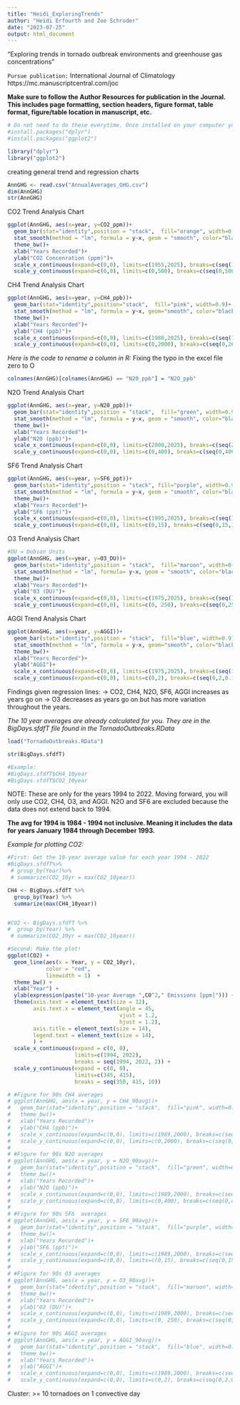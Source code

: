```yaml
---
title: "Heidi_ExploringTrends"
author: "Heidi Erfourth and Zoe Schroder"
date: "2023-07-25"
output: html_document
---
```


“Exploring trends in tornado outbreak environments and greenhouse gas concentrations” 

`Pursue publication:` International Journal of Climatology
                      https://mc.manuscriptcentral.com/joc 

**Make sure to follow the Author Resources for publication in the Journal. This includes page formatting, section headers, figure format, table format, figure/table location in manuscript, etc.**

```r
# Do not need to do these everytime. Once installed on your computer you are finished. 
#install.packages("dplyr")
#install.packages("ggplot2")
```

```r
library("dplyr")
library("ggplot2")
```

creating general trend and regression charts 
```r
AnnGHG <- read.csv("AnnualAverages_GHG.csv")
dim(AnnGHG)
str(AnnGHG)
```

CO2 Trend Analysis Chart
```r
ggplot(AnnGHG, aes(x=year, y=CO2_ppm))+
  geom_bar(stat="identity",position = "stack",  fill="orange", width=0.9)+
  stat_smooth(method = "lm", formula = y~x, geom = "smooth", color="black",linewidth=1.5)+
  theme_bw()+
  xlab("Years Recorded")+
  ylab("CO2 Concenration (ppm)")+
  scale_x_continuous(expand=c(0,0), limits=c(1955,2025), breaks=c(seq(1960,2025,10)))+
  scale_y_continuous(expand=c(0,0), limits=c(0,500), breaks=c(seq(0,500,50)))
```

CH4 Trend Analysis Chart
```r
ggplot(AnnGHG, aes(x=year, y=CH4_ppb))+
  geom_bar(stat="identity",position="stack",  fill="pink", width=0.9)+
  stat_smooth(method = "lm", formula = y~x, geom="smooth", color="black", linewidth=1.5)+
  theme_bw()+
  xlab("Years Recorded")+
  ylab("CH4 (ppb)")+
  scale_x_continuous(expand=c(0,0), limits=c(1980,2025), breaks=c(seq(1980, 2025, 10)))+
  scale_y_continuous(expand=c(0,0), limits=c(0,2000), breaks=c(seq(0,2000,100)))
```

*Here is the code to rename a column in R: * Fixing the typo in the excel file zero to O
```r
colnames(AnnGHG)[colnames(AnnGHG) == "N20_ppb"] = "N2O_ppb"
```

N2O Trend Analysis Chart
```r
ggplot(AnnGHG, aes(x=year, y=N20_ppb))+
  geom_bar(stat="identity",position = "stack",  fill="green", width=0.9)+
  stat_smooth(method = "lm", formula = y~x, geom = "smooth", color="black", linewidth=1.5)+
  theme_bw()+
  xlab("Years Recorded")+
  ylab("N2O (ppb)")+
  scale_x_continuous(expand=c(0,0), limits=c(2000,2025), breaks=c(seq(2000, 2025, 4)))+
  scale_y_continuous(expand=c(0,0), limits=c(0,400), breaks=c(seq(0,400,25)))
``` 

SF6 Trend Analysis Chart
```r
ggplot(AnnGHG, aes(x=year, y=SF6_ppt))+
  geom_bar(stat="identity",position = "stack", fill="purple", width=0.9)+
  stat_smooth(method = "lm", formula = y~x, geom = "smooth", color="black", linewidth=1.5)+
  theme_bw()+
  xlab("Years Recorded")+
  ylab("SF6 (ppt)")+
  scale_x_continuous(expand=c(0,0), limits=c(1995,2025), breaks=c(seq(1995, 2025, 4)))+
  scale_y_continuous(expand=c(0,0), limits=c(0,15), breaks=c(seq(0,15,1)))
```

O3 Trend Analysis Chart  
```r
#DU = Dobson Units
ggplot(AnnGHG, aes(x=year, y=O3_DU))+
  geom_bar(stat="identity",position = "stack",  fill="maroon", width=0.9)+
  stat_smooth(method = "lm", formula= y~x, geom = "smooth", color="black", linewidth=1.5)+
  theme_bw()+
  xlab("Years Recorded")+
  ylab("03 (DU)")+
  scale_x_continuous(expand=c(0,0), limits=c(1975,2025), breaks=c(seq(1975, 2025, 4)))+
  scale_y_continuous(expand=c(0,0), limits=c(0, 250), breaks=c(seq(0,250, 25)))
```

AGGI Trend Analysis Chart
```r
ggplot(AnnGHG, aes(x=year, y=AGGI))+
  geom_bar(stat="identity",position = "stack",  fill="blue", width=0.9)+
  stat_smooth(method = "lm", formula = y~x, geom="smooth", color="black", linewidth=1.5)+
  theme_bw()+
  xlab("Years Recorded")+
  ylab("AGGI")+
  scale_x_continuous(expand=c(0,0), limits=c(1975,2025), breaks=c(seq(1975, 2025, 4)))+
  scale_y_continuous(expand=c(0,0), limits=c(0,2), breaks=c(seq(0,2,0.1)))

```
Findings given regression lines:
  -> CO2, CH4, N2O, SF6, AGGI  increases as years go on
  -> O3 decreases as years go on but has more variation throughout the years. 

*The 10 year averages are already calculated for you. They are in the BigDays.sfdfT file found in the TornadoOutbreaks.RData*

```r
load("TornadoOutbreaks.RData")

str(BigDays.sfdfT)

#Example: 
#BigDays.sfdfT$CH4_10year
#BigDays.sfdfT$CO2_10year
```
NOTE: These are only for the years 1994 to 2022. Moving forward, you will only use CO2, CH4, O3, and AGGI. N2O and SF6 are excluded because the data does not extend back to 1994. 

**The avg for 1994 is 1984 - 1994 not inclusive. Meaning it includes the data for years January 1984 through December 1993.**


*Example for plotting CO2:*
```r
#First: Get the 10-year average value for each year 1994 - 2022
#BigDays.sfdfT%>%
 # group_by(Year)%>%
 # summarize(CO2_10yr = max(CO2_10year))

CH4 <- BigDays.sfdfT %>%
  group_by(Year) %>%
  summarize(max(CH4_10year))


#CO2 <- BigDays.sfdfT %>%
#  group_by(Year) %>%
 # summarize(CO2_10yr = max(CO2_10year))
```

```r
#Second: Make the plot!
ggplot(CO2) +
  geom_line(aes(x = Year, y = CO2_10yr), 
            color = "red",
            linewidth = 1)  +
  theme_bw() +
  xlab("Year") +
  ylab(expression(paste("10-year Average ",CO^2," Emissions [ppm]"))) +
  theme(axis.text = element_text(size = 12), 
        axis.text.x = element_text(angle = 45, 
                                   vjust = 1.2, 
                                   hjust = 1.2),
        axis.title = element_text(size = 14), 
        legend.text = element_text(size = 14),
        ) +
  scale_x_continuous(expand = c(0, 0), 
                     limits=c(1994, 2022), 
                     breaks = seq(1994, 2022, 2)) + 
  scale_y_continuous(expand = c(0, 0), 
                     limits=c(345, 415), 
                     breaks = seq(350, 415, 10)) 
```

```r
# #Figure for 90s CH4 averages
# ggplot(AnnGHG, aes(x = year, y = CH4_90avg))+
#   geom_bar(stat="identity",position = "stack",  fill="pink", width=0.9)+
#   theme_bw()+
#   xlab("Years Recorded")+
#   ylab("CH4 (ppb)")+
#   scale_x_continuous(expand=c(0,0), limits=c(1989,2000), breaks=c(seq(1989, 2000, 1)))+
#   scale_y_continuous(expand=c(0,0), limits=c(0,2000), breaks=c(seq(0,2000,100)))
# 
# #Figure for 90s N2O averages
# ggplot(AnnGHG, aes(x = year, y = N2O_90avg))+
#   geom_bar(stat="identity",position = "stack",  fill="green", width=0.9)+
#   theme_bw()+
#   xlab("Years Recorded")+
#   ylab("N2O (ppb)")+
#   scale_x_continuous(expand=c(0,0), limits=c(1989,2000), breaks=c(seq(1989, 2000, 1)))+
#   scale_y_continuous(expand=c(0,0), limits=c(0,400), breaks=c(seq(0,400,25)))
# 
# #Figure for 90s SF6  averages
# ggplot(AnnGHG, aes(x = year, y = SF6_90avg))+
#   geom_bar(stat="identity",position = "stack",  fill="purple", width=0.9)+
#   theme_bw()+
#   xlab("Years Recorded")+
#   ylab("SF6 (ppt)")+
#   scale_x_continuous(expand=c(0,0), limits=c(1989,2000), breaks=c(seq(1989, 2000, 1)))+
#   scale_y_continuous(expand=c(0,0), limits=c(0,15), breaks=c(seq(0,15,1)))
# 
# #Figure for 90s O3 averages
# ggplot(AnnGHG, aes(x = year, y = O3_90avg))+
#   geom_bar(stat="identity",position = "stack",  fill="maroon", width=0.9)+
#   theme_bw()+
#   xlab("Years Recorded")+
#   ylab("O3 (DU)")+
#   scale_x_continuous(expand=c(0,0), limits=c(1989,2000), breaks=c(seq(1989, 2000, 1)))+
#   scale_y_continuous(expand=c(0,0), limits=c(0, 250), breaks=c(seq(0,250, 25)))
# 
# #Figure for 90s AGGI averages
# ggplot(AnnGHG, aes(x = year, y = AGGI_90avg))+
#   geom_bar(stat="identity",position = "stack",  fill="blue", width=0.9)+
#   theme_bw()+
#   xlab("Years Recorded")+
#   ylab("AGGI")+
#   scale_x_continuous(expand=c(0,0), limits=c(1989,2000), breaks=c(seq(1989, 2000, 1)))+
#   scale_y_continuous(expand=c(0,0), limits=c(0,2), breaks=c(seq(0,2,0.1)))
```
Cluster: >= 10 tornadoes on 1 convective day

 